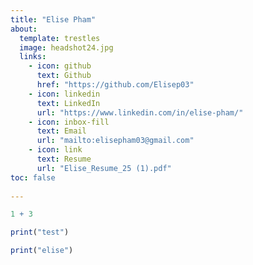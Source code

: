 ```yaml
---
title: "Elise Pham"
about:
  template: trestles
  image: headshot24.jpg
  links: 
    - icon: github
      text: Github
      href: "https://github.com/Elisep03"
    - icon: linkedin
      text: LinkedIn
      url: "https://www.linkedin.com/in/elise-pham/"
    - icon: inbox-fill
      text: Email
      url: "mailto:elisepham03@gmail.com"
    - icon: link
      text: Resume
      url: "Elise_Resume_25 (1).pdf"
toc: false
   
---
```



```r
1 + 3
```
```r
print("test")
```

```r
print("elise")

```

